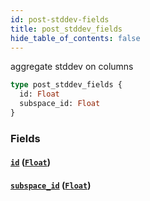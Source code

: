```yaml
---
id: post-stddev-fields
title: post_stddev_fields
hide_table_of_contents: false
---
```



aggregate stddev on columns

```graphql
type post_stddev_fields {
  id: Float
  subspace_id: Float
}
```


### Fields

#### [`id`](#) ([`Float`](../scalars/float))




#### [`subspace_id`](#) ([`Float`](../scalars/float))






